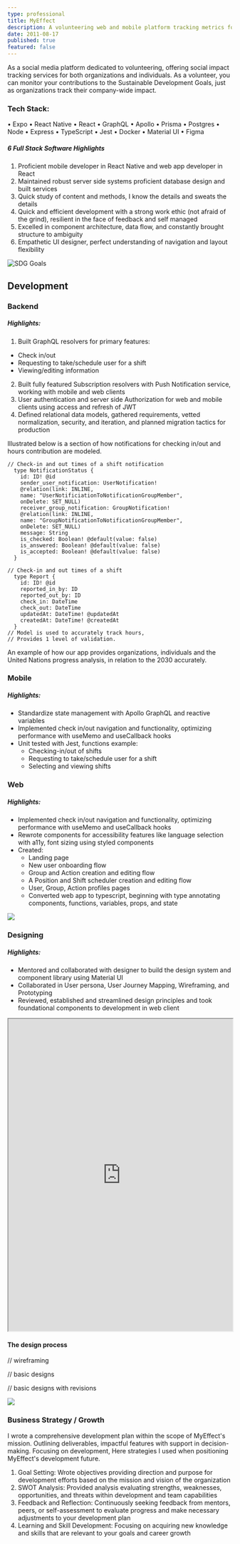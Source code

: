```yaml
---
type: professional
title: MyEffect
description: A volunteering web and mobile platform tracking metrics for the Sustainable Development Goals. Finding you opportunities to grow your Impact Resume.
date: 2011-08-17
published: true
featured: false
---
```


As a social media platform dedicated to volunteering, offering social impact tracking services for both organizations and individuals. As a volunteer, you can monitor your contributions to the Sustainable Development Goals, just as organizations track their company-wide impact.

### Tech Stack:

• Expo
• React Native
• React
• GraphQL
• Apollo
• Prisma
• Postgres
• Node
• Express
• TypeScript
• Jest
• Docker
• Material UI
• Figma

##### 6 Full Stack Software Highlights

1. Proficient mobile developer in React Native and web app developer in React
2. Maintained robust server side systems proficient database design and built services
3. Quick study of content and methods, I know the details and sweats the details
4. Quick and efficient development with a strong work ethic (not afraid of the grind), resilient in the face of feedback and self managed
5. Excelled in component architecture, data flow, and constantly brought structure to ambiguity
6. Empathetic UI designer, perfect understanding of navigation and layout flexibility

![SDG Goals](/myeffect/sdg.png)

## Development

### Backend

##### Highlights:

1. Built GraphQL resolvers for primary features:

- Check in/out
- Requesting to take/schedule user for a shift
- Viewing/editing information

2. Built fully featured Subscription resolvers with Push Notification service, working with mobile and web clients
3. User authentication and server side Authorization for web and mobile clients using access and refresh of JWT
4. Defined relational data models, gathered requirements, vetted normalization, security, and iteration, and planned migration tactics for production

Illustrated below is a section of how notifications for checking in/out and hours contribution are modeled.

```tsx
// Check-in and out times of a shift notification
  type NotificationStatus {
    id: ID! @id
    sender_user_notification: UserNotification!
    @relation(link: INLINE,
    name: "UserNotificiationToNotificationGroupMember",
    onDelete: SET_NULL)
    receiver_group_notification: GroupNotification!
    @relation(link: INLINE,
    name: "GroupNotificationToNotificationGroupMember",
    onDelete: SET_NULL)
    message: String
    is_checked: Boolean! @default(value: false)
    is_answered: Boolean! @default(value: false)
    is_accepted: Boolean! @default(value: false)
  }
```

```tsx
// Check-in and out times of a shift
  type Report {
    id: ID! @id
    reported_in_by: ID
    reported_out_by: ID
    check_in: DateTime
    check_out: DateTime
    updatedAt: DateTime! @updatedAt
    createdAt: DateTime! @createdAt
  }
// Model is used to accurately track hours,
// Provides 1 level of validation.
```

An example of how our app provides organizations, individuals and the United Nations progress analysis, in relation to the 2030 accurately.

### Mobile

##### Highlights:

- Standardize state management with Apollo GraphQL and reactive variables
- Implemented check in/out navigation and functionality, optimizing performance with useMemo and useCallback hooks
- Unit tested with Jest, functions example:
  - Checking-in/out of shifts
  - Requesting to take/schedule user for a shift
  - Selecting and viewing shifts

### Web

##### Highlights:

- Implemented check in/out navigation and functionality, optimizing performance with useMemo and useCallback hooks
- Rewrote components for accessibility features like language selection with a11y, font sizing using styled components
- Created:
  - Landing page
  - New user onboarding flow
  - Group and Action creation and editing flow
  - A Position and Shift scheduler creation and editing flow
  - User, Group, Action profiles pages
  - Converted web app to typescript, beginning with type annotating components, functions, variables, props, and state

![](/myeffect_homepage.png)

### Designing

##### Highlights:

- Mentored and collaborated with designer to build the design system and component library using Material UI
- Collaborated in User persona, User Journey Mapping, Wireframing, and Prototyping
- Reviewed, established and streamlined design principles and took foundational components to development in web client

<iframe
  width='100%'
  height='700'
  src='https://www.figma.com/embed?embed_host=share&url=https%3A%2F%2Fwww.figma.com%2Fproto%2FyKnc5K7wcVh70Eue3wOx89%2FUntitled%3Fpage-id%3D0%253A1%26type%3Ddesign%26node-id%3D1-3%26viewport%3D-437%252C2408%252C1.24%26t%3D0wDjKl5Y0utHLWwK-1%26scaling%3Dscale-down%26starting-point-node-id%3D1%253A3%26mode%3Ddesign'
  allowfullscreen
></iframe>

#### The design process

// wireframing

// basic designs

// basic designs with revisions

[![](/thumbnail_figma.png)](https://barfriends.com)

### Business Strategy / Growth

I wrote a comprehensive development plan within the scope of MyEffect's mission. Outlining deliverables, impactful features with support in decision-making.
Focusing on development, Here strategies I used when positioning MyEffect's development future.

1. Goal Setting: Wrote objectives providing direction and purpose for development efforts based on the mission and vision of the organization
2. SWOT Analysis: Provided analysis evaluating strengths, weaknesses, opportunities, and threats within development and team capabilities
3. Feedback and Reflection: Continuously seeking feedback from mentors, peers, or self-assessment to evaluate progress and make necessary adjustments to your development plan
4. Learning and Skill Development: Focusing on acquiring new knowledge and skills that are relevant to your goals and career growth
